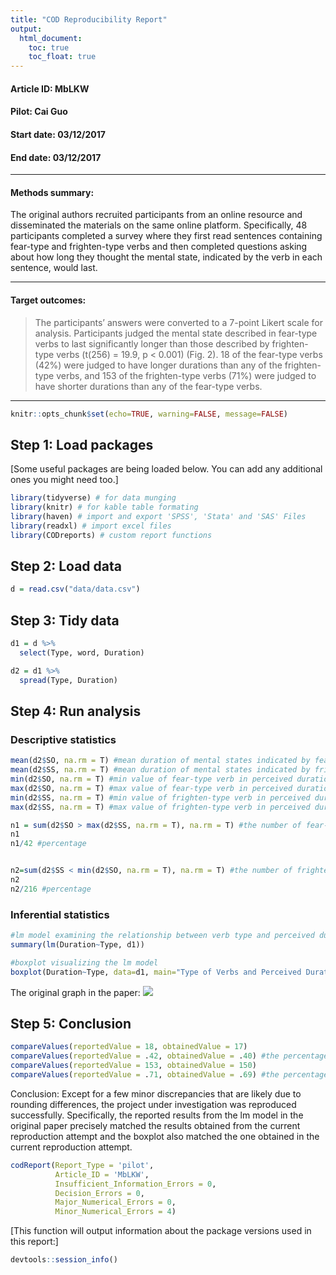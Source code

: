 ```yaml
---
title: "COD Reproducibility Report"
output:
  html_document:
    toc: true
    toc_float: true
---
```


#### Article ID: MbLKW
#### Pilot: Cai Guo
#### Start date: 03/12/2017
#### End date: 03/12/2017

-------

#### Methods summary:

The original authors recruited participants from an online resource and disseminated the materials on the same online platform. Specifically, 48 participants completed a survey where they first read sentences containing fear-type and frighten-type verbs and then completed questions asking about how long they thought the mental state, indicated by the verb in each sentence, would last.

------

#### Target outcomes: 

> The participants’ answers were converted to a 7-point Likert scale for analysis. Participants judged the mental state described in fear-type verbs to last significantly longer than those described by frighten-type verbs (t(256) = 19.9, p < 0.001) (Fig. 2). 18 of the fear-type verbs (42%) were judged to have longer durations than any of the frighten-type verbs, and 153 of the frighten-type verbs (71%) were judged to have shorter durations than any of the fear-type verbs.

------

```r
knitr::opts_chunk$set(echo=TRUE, warning=FALSE, message=FALSE)
```

## Step 1: Load packages

[Some useful packages are being loaded below. You can add any additional ones you might need too.]

```r
library(tidyverse) # for data munging
library(knitr) # for kable table formating
library(haven) # import and export 'SPSS', 'Stata' and 'SAS' Files
library(readxl) # import excel files
library(CODreports) # custom report functions
```

## Step 2: Load data

```r
d = read.csv("data/data.csv")
```

## Step 3: Tidy data

```r
d1 = d %>%
  select(Type, word, Duration)

d2 = d1 %>%
  spread(Type, Duration)
```

## Step 4: Run analysis

### Descriptive statistics

```r
mean(d2$SO, na.rm = T) #mean duration of mental states indicated by fear-type verbs
mean(d2$SS, na.rm = T) #mean duration of mental states indicated by frighten-type verbs
min(d2$SO, na.rm = T) #min value of fear-type verb in perceived duration
max(d2$SO, na.rm = T) #max value of fear-type verb in perceived duration
min(d2$SS, na.rm = T) #min value of frighten-type verb in perceived duration
max(d2$SS, na.rm = T) #max value of frighten-type verb in perceived duration

n1 = sum(d2$SO > max(d2$SS, na.rm = T), na.rm = T) #the number of fear-type verbs that have higher duration than any of the frighten-type verb
n1
n1/42 #percentage


n2=sum(d2$SS < min(d2$SO, na.rm = T), na.rm = T) #the number of frighten-type verbs that have lower duration than any of the fear-type verb
n2
n2/216 #percentage

```

### Inferential statistics

```r
#lm model examining the relationship between verb type and perceived duration
summary(lm(Duration~Type, d1))

#boxplot visualizing the lm model
boxplot(Duration~Type, data=d1, main="Type of Verbs and Perceived Duration", xlab="Type of Verb", ylab="Duration", ylim= c(1,7), names= c("Fear-Type", "Frighten-Type"), boxwex=0.4, par(mar=c(2,10,2,10))) 
```

The original graph in the paper:
![](http://ars.els-cdn.com/content/image/1-s2.0-S0010027716301986-gr2.jpg)

## Step 5: Conclusion

```r
compareValues(reportedValue = 18, obtainedValue = 17)
compareValues(reportedValue = .42, obtainedValue = .40) #the percentage calculated based on the previous one
compareValues(reportedValue = 153, obtainedValue = 150)
compareValues(reportedValue = .71, obtainedValue = .69) #the percentage calculated based on the previous one

```

Conclusion:
Except for a few minor discrepancies that are likely due to rounding differences, the project under investigation was reproduced successfully. Specifically, the reported results from the lm model in the original paper precisely matched the results obtained from the current reproduction attempt and the boxplot also matched the one obtained in the current reproduction attempt. 

```r
codReport(Report_Type = 'pilot',
          Article_ID = 'MbLKW', 
          Insufficient_Information_Errors = 0,
          Decision_Errors = 0, 
          Major_Numerical_Errors = 0, 
          Minor_Numerical_Errors = 4)
```

[This function will output information about the package versions used in this report:]

```r
devtools::session_info()
```

